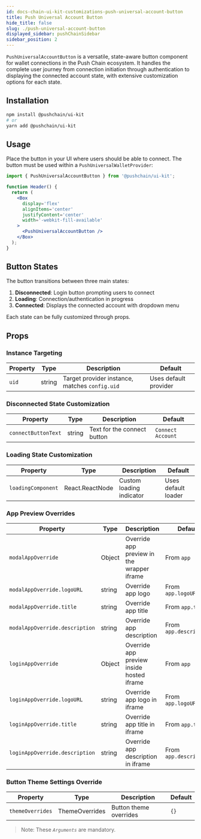 ```yaml
---
id: docs-chain-ui-kit-customizations-push-universal-account-button
title: Push Universal Account Button
hide_title: false
slug: ./push-universal-account-button
displayed_sidebar: pushChainSidebar
sidebar_position: 2
---
```


<head>
  <title>{`Push Universal Account Button | Customizations | UI Kit | Push Chain Docs`}</title>
</head>

<!-- Content Start -->

`PushUniversalAccountButton` is a versatile, state-aware button component for wallet connections in the Push Chain ecosystem. It handles the complete user journey from connection initiation through authentication to displaying the connected account state, with extensive customization options for each state.

## Installation

```bash
npm install @pushchain/ui-kit
# or
yarn add @pushchain/ui-kit
```

## Usage

Place the button in your UI where users should be able to connect. The button must be used within a `PushUniversalWalletProvider`:

```jsx
import { PushUniversalAccountButton } from '@pushchain/ui-kit';

function Header() {
  return (
    <Box
      display='flex'
      alignItems='center'
      justifyContent='center'
      width='-webkit-fill-available'
    >
      <PushUniversalAccountButton />
    </Box>
  );
}
```

## Button States

The button transitions between three main states:

1. **Disconnected**: Login button prompting users to connect
2. **Loading**: Connection/authentication in progress
3. **Connected**: Displays the connected account with dropdown menu

Each state can be fully customized through props.

## Props

### Instance Targeting

| Property | Type   | Description                                    | Default               |
| -------- | ------ | ---------------------------------------------- | --------------------- |
| `uid`    | string | Target provider instance, matches `config.uid` | Uses default provider |

### Disconnected State Customization

| Property            | Type   | Description                 | Default           |
| ------------------- | ------ | --------------------------- | ----------------- |
| `connectButtonText` | string | Text for the connect button | `Connect Account` |

### Loading State Customization

| Property           | Type            | Description              | Default             |
| ------------------ | --------------- | ------------------------ | ------------------- |
| `loadingComponent` | React.ReactNode | Custom loading indicator | Uses default loader |

### App Preview Overrides

| Property                       | Type   | Description                                | Default                |
| ------------------------------ | ------ | ------------------------------------------ | ---------------------- |
| `modalAppOverride`             | Object | Override app preview in the wrapper iframe | From `app`             |
| `modalAppOverride.logoURL`     | string | Override app logo                          | From `app.logoURL`     |
| `modalAppOverride.title`       | string | Override app title                         | From `app.title`       |
| `modalAppOverride.description` | string | Override app description                   | From `app.description` |
| `loginAppOverride`             | Object | Override app preview inside hosted iframe  | From `app`             |
| `loginAppOverride.logoURL`     | string | Override app logo in iframe                | From `app.logoURL`     |
| `loginAppOverride.title`       | string | Override app title in iframe               | From `app.title`       |
| `loginAppOverride.description` | string | Override app description in iframe         | From `app.description` |

### Button Theme Settings Override

| Property         | Type           | Description            | Default |
| ---------------- | -------------- | ---------------------- | ------- |
| `themeOverrides` | ThemeOverrides | Button theme overrides | `{}`    |

> Note: These _`Arguments`_ are mandatory.
